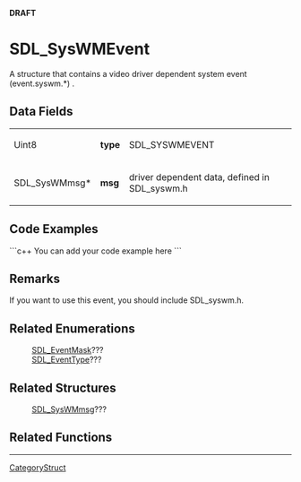 <!-- pragma section-numbers off -->
<!-- pragma disable-camelcase -->
'''DRAFT'''

= SDL_SysWMEvent =
A structure that contains a video driver dependent system event (event.syswm.*) .


== Data Fields ==
{|
|Uint8
|'''type'''
|SDL_SYSWMEVENT
|-
|SDL_SysWMmsg*
|'''msg'''
|driver dependent data, defined in SDL_syswm.h
|}

== Code Examples ==
```c++
You can add your code example here
```

== Remarks ==
If you want to use this event, you should include SDL_syswm.h.

== Related Enumerations ==
:[[SDL_EventMask]]???
:[[SDL_EventType]]???

== Related Structures ==
:[[SDL_SysWMmsg]]???

== Related Functions ==

----
[[CategoryStruct]]
